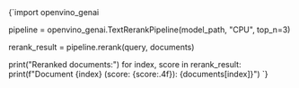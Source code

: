 
<CodeBlock language="python" showLineNumbers>
{`import openvino_genai

pipeline = openvino_genai.TextRerankPipeline(model_path, "CPU", top_n=3)

rerank_result = pipeline.rerank(query, documents)

print("Reranked documents:")
for index, score in rerank_result:
    print(f"Document {index} (score: {score:.4f}): {documents[index]}")
`}
</CodeBlock>
